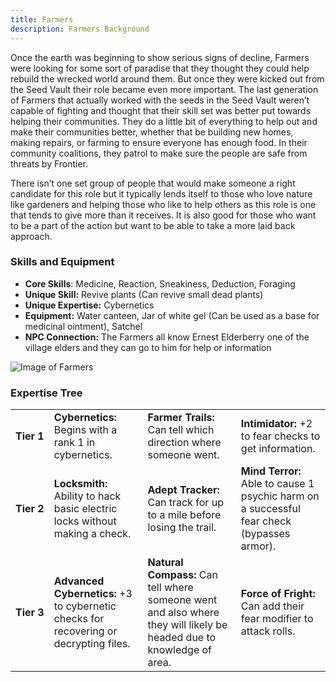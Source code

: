 ```yaml
---
title: Farmers
description: Farmers Background
---
```


Once the earth was beginning to show serious signs of decline, Farmers were looking for some sort of paradise that they thought they could help rebuild the wrecked world around them. But once they were kicked out from the Seed Vault their role became even more important. The last generation of Farmers that actually worked with the seeds in the Seed Vault weren’t capable of fighting and thought that their skill set was better put towards helping their communities. They do a little bit of everything to help out and make their communities better, whether that be building new homes, making repairs, or farming to ensure everyone has enough food. In their community coalitions, they patrol to make sure the people are safe from threats by Frontier. 

There isn’t one set group of people that would make someone a right candidate for this role but it typically lends itself to those who love nature like gardeners and helping those who like to help others as this role is one that tends to give more than it receives. It is also good for those who want to be a part of the action but want to be able to take a more laid back approach. 

### Skills and Equipment
- **Core Skills**: Medicine, Reaction, Sneakiness, Deduction, Foraging
- **Unique Skill:** Revive plants (Can revive small dead plants)
- **Unique Expertise:** Cybernetics
- **Equipment:** Water canteen, Jar of white gel (Can be used as a base for medicinal ointment), Satchel
- **NPC Connection:** The Farmers all know Ernest Elderberry one of the village elders and they can go to him for help or information 

![Image of Farmers](../../../assets/gronn-verden/woodland-farmer.jpg)

### Expertise Tree
|   |   |   |   |
|---|---|---|---|
| **Tier&nbsp;1** | **Cybernetics:** Begins with a rank 1 in cybernetics.                                 | **Farmer Trails:** Can tell which direction where someone went.                                                      | **Intimidator:** +2 to fear checks to get information.                                     |
| **Tier&nbsp;2** | **Locksmith:** Ability to hack basic electric locks without making a check.           | **Adept Tracker:** Can track for up to a mile before losing the trail.                                               | **Mind Terror:** Able to cause 1 psychic harm on a successful fear check (bypasses armor). |
| **Tier&nbsp;3** | **Advanced Cybernetics:** +3 to cybernetic checks for recovering or decrypting files. | **Natural Compass:** Can tell where someone went and also where they will likely be headed due to knowledge of area. | **Force of Fright:** Can add their fear modifier to attack rolls.                          |

